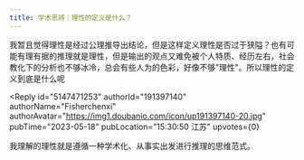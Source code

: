 ```yaml
---
title: 学术思辨｜理性的定义是什么？
---
```



<Forum groupName="古怪问题研究中心" groupUrl="https://www.douban.com/group/philosophasters/" archivedAt="2025-05-16T14:34:13.419Z">
  <Post
    id="288671828"
    title="学术思辨｜理性的定义是什么？"
    url="https://www.douban.com/group/topic/288671828/?_spm_id=MjU2MzgwMTU1"
    pubTime="2023-05-18"
    highlightUserId="191397140"
  >
我暂且觉得理性是经过公理推导出结论，但是这样定义理性是否过于狭隘？也有可能有理有据的推理就是理性，但是输出的观点又难免被个人特质、经历左右，社会教化下的分析也不够冰冷，总会有些人为的色彩，好像不够"理性"。所以理性的定义到底是什么呢

<Reply
  id="5147471253"
  authorId="191397140"
  authorName="Fisherchenxi"
  authorAvatar="https://img1.doubanio.com/icon/up191397140-20.jpg"
  pubTime="2023-05-18"
  pubLocation="15:30:50 江苏"
  upvotes={0}
>
我理解的理性就是遵循一种学术化、从事实出发进行推理的思维范式。
</Reply>
  </Post>
</Forum>
